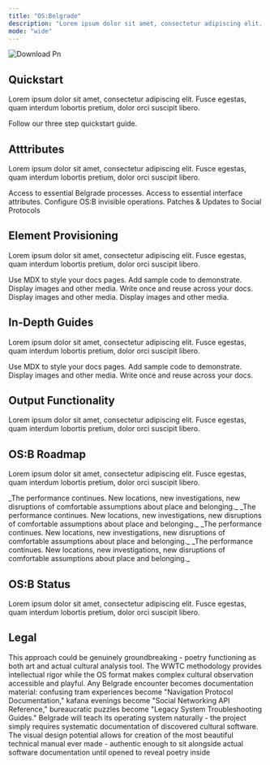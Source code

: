 ```yaml
---
title: "OS:Belgrade"
description: "Lorem ipsum dolor sit amet, consectetur adipiscing elit. Fusce egestas, quam interdum lobortis pretium, dolor orci suscipit libero. "
mode: "wide"
---
```


![Download Pn](/images/download.png)

## Quickstart

Lorem ipsum dolor sit amet, consectetur adipiscing elit. Fusce egestas, quam interdum lobortis pretium, dolor orci suscipit libero.

<Card title="Start here" icon="rocket" horizontal href="/quickstart">
  Follow our three step quickstart guide.
</Card>

## Atttributes

Lorem ipsum dolor sit amet, consectetur adipiscing elit. Fusce egestas, quam interdum lobortis pretium, dolor orci suscipit libero.

<Columns cols={2}>
  <Card title="Core Functions" icon="atom-simple" iconType="regular" href="/development">
    Access to essential Belgrade processes.
  </Card>
  <Card title="User Interface" icon="fill-drip" iconType="regular" href="/essentials/settings">
    Access to essential interface attributes.
  </Card>
  <Card title="Background Processes" icon="arrow-progress" iconType="regular" href="/essentials/navigation">
    Configure OS:B invisible operations.
  </Card>
  <Card title="System Errors" icon="bug" iconType="regular" href="/api-reference/introduction">
    Patches & Updates to Social Protocols
  </Card>
</Columns>

## Element Provisioning

Lorem ipsum dolor sit amet, consectetur adipiscing elit. Fusce egestas, quam interdum lobortis pretium, dolor orci suscipit libero.

<Columns cols={2}>
  <Card title="System Requirements" icon="solar-system" iconType="regular" href="/essentials/markdown">
    Use MDX to style your docs pages.
  </Card>
  <Card title="Installation Guides" icon="shoe-prints" iconType="regular" href="/essentials/code">
    Add sample code to demonstrate.
  </Card>
  <Card title="Error Messages" icon="hexagon-exclamation" iconType="regular" href="/essentials/images">
    Display images and other media.
  </Card>
  <Card title="Troubleshooting" icon="cauldron" iconType="regular" href="/essentials/reusable-snippets">
    Write once and reuse across your docs.
  </Card>
  <Card title="Warranty Disclaimers" icon="badge-check" iconType="regular">
    Display images and other media.
  </Card>
  <Card title="Tecnical Support" icon="phone-volume" iconType="regular">
    Display images and other media.
  </Card>
</Columns>

## In-Depth Guides

Lorem ipsum dolor sit amet, consectetur adipiscing elit. Fusce egestas, quam interdum lobortis pretium, dolor orci suscipit libero.

<Columns cols={2}>
  <Card title="Manual Paradox" icon="file-circle-info" iconType="regular" href="/essentials/markdown">
    Use MDX to style your docs pages.
  </Card>
  <Card title="Meta Operations" icon="transporter" iconType="regular" href="/essentials/code">
    Add sample code to demonstrate.
  </Card>
  <Card title="Field Studies" icon="circle-microphone" iconType="regular" href="/essentials/images">
    Display images and other media.
  </Card>
  <Card title="Technical Specifications" icon="display-chart-up" iconType="regular" href="/essentials/reusable-snippets">
    Write once and reuse across your docs.
  </Card>
</Columns>

## Output Functionality

Lorem ipsum dolor sit amet, consectetur adipiscing elit. Fusce egestas, quam interdum lobortis pretium, dolor orci suscipit libero.

<AccordionGroup>
  <Accordion title="Primary Publication" icon="eye" iconType="regular">
    
  </Accordion>
  <Accordion title="Supplementary Material" icon="books" iconType="regular">
    
  </Accordion>
  <Accordion title="WWTC Integration" icon="masks-theater" iconType="regular">
    
  </Accordion>
  <Accordion title="Timeline Flexibility" icon="timeline" iconType="regular">
    
  </Accordion>
  <Accordion title="Innovation Potential" icon="lightbulb-gear" iconType="regular">
    
  </Accordion>
</AccordionGroup>

## OS:B Roadmap

Lorem ipsum dolor sit amet, consectetur adipiscing elit. Fusce egestas, quam interdum lobortis pretium, dolor orci suscipit libero.

<Steps>
  <Step title="OS:B Public v2.1.0" icon="code-branch" iconType="regular">
    _The performance continues. New locations, new investigations, new disruptions of comfortable assumptions about place and belonging._
  </Step>
  <Step title="Public Alpha v2.0" icon="code-fork" iconType="regular" stepNumber={2}>
    _The performance continues. New locations, new investigations, new disruptions of comfortable assumptions about place and belonging._
  </Step>
  <Step title="Public Beta v1.1.0" icon="code-merge" iconType="regular">
    _The performance continues. New locations, new investigations, new disruptions of comfortable assumptions about place and belonging._
  </Step>
  <Step title="Early Access v1.0" icon="code-commit" iconType="regular">
    _The performance continues. New locations, new investigations, new disruptions of comfortable assumptions about place and belonging._
  </Step>
</Steps>

## OS:B Status

Lorem ipsum dolor sit amet, consectetur adipiscing elit. Fusce egestas, quam interdum lobortis pretium, dolor orci suscipit libero.

## Legal

This approach could be genuinely groundbreaking - poetry functioning as both art and actual cultural analysis tool. The WWTC methodology provides intellectual rigor while the OS format makes complex cultural observation accessible and playful. Any Belgrade encounter becomes documentation material: confusing tram experiences become "Navigation Protocol Documentation," kafana evenings become "Social Networking API Reference," bureaucratic puzzles become "Legacy System Troubleshooting Guides." Belgrade will teach its operating system naturally - the project simply requires systematic documentation of discovered cultural software. The visual design potential allows for creation of the most beautiful technical manual ever made - authentic enough to sit alongside actual software documentation until opened to reveal poetry inside